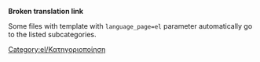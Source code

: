 '''Broken translation link'''{{en/-}}
{{en/Bilingual box| El
| ''Αυτή η σελίδα περιέχει μια λίστα για ένα ευρύ φάσμα '''αρχείων (εικόνων) στα Ελληνικά''' στο OpenTTTD Wiki.''
| ''This page provides an index for a wide range of '''files (images) in Greek''' in OpenTTD Wiki.''}}

Some files with {{s|Other languages files}} template with <code>language_page=el</code> parameter automatically go to the listed subcategories.

[[Category:el/Κατηγοριοποίηση]]